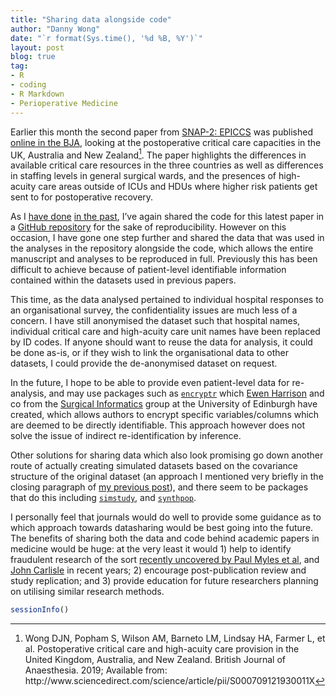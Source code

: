 ```yaml
---
title: "Sharing data alongside code"
author: "Danny Wong"
date: "`r format(Sys.time(), '%d %B, %Y')`"
layout: post
blog: true
tag:
- R
- coding
- R Markdown
- Perioperative Medicine
---
```


Earlier this month the second paper from [SNAP-2: EPICCS](http://dannyjnwong.github.io/SNAP-2-EPICCS/) was published [online in the BJA](https://bjanaesthesia.org/article/S0007-0912(19)30011-X/fulltext), looking at the postoperative critical care capacities in the UK, Australia and New Zealand[^reference]. The paper highlights the differences in available critical care resources in the three countries as well as differences in staffing levels in general surgical wards, and the presences of high-acuity care areas outside of ICUs and HDUs where higher risk patients get sent to for postoperative recovery. 

[^reference]: Wong DJN, Popham S, Wilson AM, Barneto LM, Lindsay HA, Farmer L, et al. Postoperative critical care and high-acuity care provision in the United Kingdom, Australia, and New Zealand. British Journal of Anaesthesia. 2019; Available from: http://www.sciencedirect.com/science/article/pii/S000709121930011X

As I [have done](http://dannyjnwong.github.io/Sharing-code-whats-the-point/) [in the past](https://github.com/dannyjnwong/SNAP2_Cancellations), I've again shared the code for this latest paper in a [GitHub repository](https://github.com/dannyjnwong/SNAP2_Org_Survey) for the sake of reproducibility. However on this occasion, I have gone one step further and shared the data that was used in the analyses in the repository alongside the code, which allows the entire manuscript and analyses to be reproduced in full. Previously this has been difficult to achieve because of patient-level identifiable information contained within the datasets used in previous papers.

This time, as the data analysed pertained to individual hospital responses to an organisational survey, the confidentiality issues are much less of a concern. I have still anonymised the dataset such that hospital names, individual critical care and high-acuity care unit names have been replaced by ID codes. If anyone should want to reuse the data for analysis, it could be done as-is, or if they wish to link the organisational data to other datasets, I could provide the de-anonymised dataset on request.

In the future, I hope to be able to provide even patient-level data for re-analysis, and may use packages such as [`encryptr`](https://github.com/SurgicalInformatics/encryptr) which [Ewen Harrison](https://twitter.com/ewenharrison?lang=en) and co from the [Surgical Informatics](https://github.com/SurgicalInformatics) group at the University of Edinburgh have created, which allows authors to encrypt specific variables/columns which are deemed to be directly identifiable. This approach however does not solve the issue of indirect re-identification by inference.

Other solutions for sharing data which also look promising go down another route of actually creating simulated datasets based on the covariance structure of the original dataset (an approach I mentioned very briefly in the closing paragraph of [my previous post](http://dannyjnwong.github.io/Sharing-code-whats-the-point/)), and there seem to be packages that do this including [`simstudy`](https://www.rdatagen.net/page/simstudy/), and [`synthpop`](https://cran.r-project.org/web/packages/synthpop/index.html). 

I personally feel that journals would do well to provide some guidance as to which approach towards datasharing would be best going into the future. The benefits of sharing both the data and code behind academic papers in medicine would be huge: at the very least it would 1) help to identify fraudulent research of the sort [recently uncovered by Paul Myles et al](https://onlinelibrary.wiley.com/doi/10.1111/anae.14584), and [John Carlisle](https://onlinelibrary.wiley.com/doi/full/10.1111/anae.13938) in recent years; 2) encourage post-publication review and study replication; and 3) provide education for future researchers planning on utilising similar research methods.

```r
sessionInfo()
```
